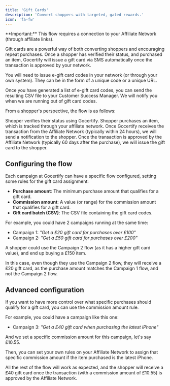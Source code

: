 ```yaml
---
title: 'Gift Cards'
description: 'Convert shoppers with targeted, gated rewards.'
icon: 'fa-fw'
---
```


<Tip>
  **Important:** This flow requires a connection to your Affiliate Network (through affiliate links).
</Tip>

Gift cards are a powerful way of both converting shoppers and encouraging repeat purchases. Once a shopper has verified their status, and purchased an item,
Gocertify will issue a gift card via SMS automatically once the transaction is approved by your network.

You will need to issue e-gift card codes in your network (or through your own system). They can be in the form of a unique code or a unique URL.

<Accordion title="Uploading CSV of gift cards" icon="file-csv">
  Once you have generated a list of e-gift card codes, you can send the resulting CSV file to your Customer Success Manager.
  We will notify you when we are running out of gift card codes.
</Accordion>

From a shopper's perspective, the flow is as follows:

<Frame caption="Shopper journey for the gift card flow">
  <Steps>
    <Step title="Shopper verifies">
      Shopper verifies their status using Gocertify.
    </Step>
    <Step title="Qualifying purchase made">
      Shopper purchases an item, which is tracked through your affiliate network.
    </Step>
    <Step title="First notification">
      Once Gocertify receives the transaction from the Affiliate Network (typically within 24 hours), we will send a notification to the shopper.
    </Step>
    <Step title="Gift Card Issued">
      Once the transaction is approved by the Affiliate Network (typically 60 days after the purchase), we will issue the gift card to the shopper.
    </Step>
  </Steps>
</Frame>

## Configuring the flow

Each campaign at Gocertify can have a specific flow configured, setting some rules for the gift card assignment:

- **Purchase amount**: The minimum purchase amount that qualifies for a gift card.
- **Commission amount**: A value (or range) for the commission amount that qualifies for a gift card.
- **Gift card batch (CSV)**: The CSV file containing the gift card codes.

For example, you could have 2 campaigns running at the same time:

- Campaign 1: _"Get a £20 gift card for purchases over £100"_
- Campaign 2: _"Get a £50 gift card for purchases over £200"_

A shopper could use the Campaign 2 flow (as it has a higher gift card value), and end up buying a £150 item.

In this case, even though they use the Campaign 2 flow, they will receive a £20 gift card, as the purchase amount matches the Campaign 1 flow, and not the Campaign 2 flow.

## Advanced configuration

If you want to have more control over what specific purchases should qualify for a gift card, you can use the commission amount rule.

For example, you could have a campaign like this one:

- Campaign 3: _"Get a £40 gift card when purchasing the latest iPhone"_

And we set a specific commission amount for this campaign, let's say £10.55.

Then, you can set your own rules on your Affiliate Network to assign that specific commission amount if the item purchased is the latest iPhone.

All the rest of the flow will work as expected, and the shopper will receive a £40 gift card once the transaction (with a commission amount of £10.55) is approved by the Affiliate Network.